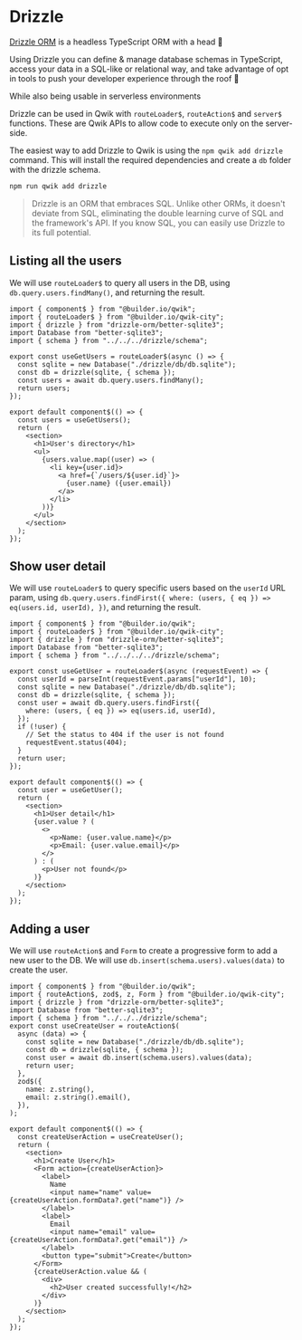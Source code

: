 
# Drizzle

[Drizzle ORM](https://orm.drizzle.team/) is a headless TypeScript ORM with a head 🐲

Using Drizzle you can define & manage database schemas in TypeScript, access your data in a SQL-like or relational way, and take advantage of opt in tools to push your developer experience through the roof 🤯

While also being usable in serverless environments

Drizzle can be used in Qwik with `routeLoader$`, `routeAction$` and `server$` functions. These are Qwik APIs to allow code to execute only on the server-side.

The easiest way to add Drizzle to Qwik is using the `npm qwik add drizzle` command. This will install the required dependencies and create a `db` folder with the drizzle schema.

```bash
npm run qwik add drizzle
```

> Drizzle is an ORM that embraces SQL. Unlike other ORMs, it doesn't deviate from SQL, eliminating the double learning curve of SQL and the framework's API. If you know SQL, you can easily use Drizzle to its full potential.


## Listing all the users

We will use `routeLoader$` to query all users in the DB, using `db.query.users.findMany()`, and returning the result.

```tsx {7} /Drizzle/ title="src/routes/users/index.tsx"
import { component$ } from "@builder.io/qwik";
import { routeLoader$ } from "@builder.io/qwik-city";
import { drizzle } from "drizzle-orm/better-sqlite3";
import Database from "better-sqlite3";
import { schema } from "../../../drizzle/schema";

export const useGetUsers = routeLoader$(async () => {
  const sqlite = new Database("./drizzle/db/db.sqlite");
  const db = drizzle(sqlite, { schema });
  const users = await db.query.users.findMany();
  return users;
});

export default component$(() => {
  const users = useGetUsers();
  return (
    <section>
      <h1>User's directory</h1>
      <ul>
        {users.value.map((user) => (
          <li key={user.id}>
            <a href={`/users/${user.id}`}>
              {user.name} ({user.email})
            </a>
          </li>
        ))}
      </ul>
    </section>
  );
});

```

## Show user detail

We will use `routeLoader$` to query specific users based on the `userId` URL param, using `db.query.users.findFirst({ where: (users, { eq }) => eq(users.id, userId), })`, and returning the result.

```tsx {8} /Drizzle/ title="src/routes/users/[userId]/index.tsx"
import { component$ } from "@builder.io/qwik";
import { routeLoader$ } from "@builder.io/qwik-city";
import { drizzle } from "drizzle-orm/better-sqlite3";
import Database from "better-sqlite3";
import { schema } from "../../../../drizzle/schema";

export const useGetUser = routeLoader$(async (requestEvent) => {
  const userId = parseInt(requestEvent.params["userId"], 10);
  const sqlite = new Database("./drizzle/db/db.sqlite");
  const db = drizzle(sqlite, { schema });
  const user = await db.query.users.findFirst({
    where: (users, { eq }) => eq(users.id, userId),
  });
  if (!user) {
    // Set the status to 404 if the user is not found
    requestEvent.status(404);
  }
  return user;
});

export default component$(() => {
  const user = useGetUser();
  return (
    <section>
      <h1>User detail</h1>
      {user.value ? (
        <>
          <p>Name: {user.value.name}</p>
          <p>Email: {user.value.email}</p>
        </>
      ) : (
        <p>User not found</p>
      )}
    </section>
  );
});

```

## Adding a user

We will use `routeAction$` and `Form` to create a progressive form to add a new user to the DB. We will use `db.insert(schema.users).values(data)` to create the user.

```tsx {7-9} /Drizzle/ title="src/routes/create/index.tsx"
import { component$ } from "@builder.io/qwik";
import { routeAction$, zod$, z, Form } from "@builder.io/qwik-city";
import { drizzle } from "drizzle-orm/better-sqlite3";
import Database from "better-sqlite3";
import { schema } from "../../../drizzle/schema";
export const useCreateUser = routeAction$(
  async (data) => {
    const sqlite = new Database("./drizzle/db/db.sqlite");
    const db = drizzle(sqlite, { schema });
    const user = await db.insert(schema.users).values(data);
    return user;
  },
  zod$({
    name: z.string(),
    email: z.string().email(),
  }),
);

export default component$(() => {
  const createUserAction = useCreateUser();
  return (
    <section>
      <h1>Create User</h1>
      <Form action={createUserAction}>
        <label>
          Name
          <input name="name" value={createUserAction.formData?.get("name")} />
        </label>
        <label>
          Email
          <input name="email" value={createUserAction.formData?.get("email")} />
        </label>
        <button type="submit">Create</button>
      </Form>
      {createUserAction.value && (
        <div>
          <h2>User created successfully!</h2>
        </div>
      )}
    </section>
  );
});

```
